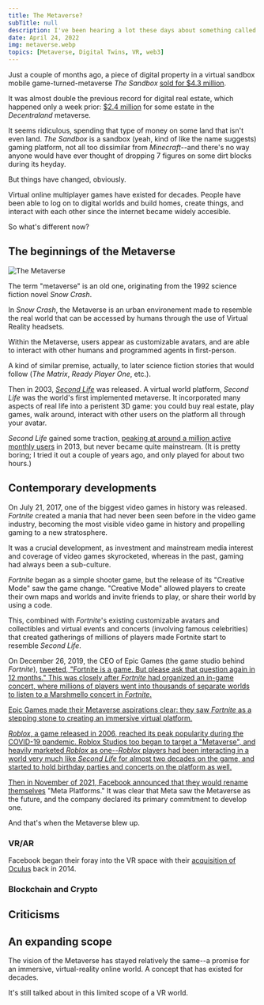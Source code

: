 ```yaml
---
title: The Metaverse?
subTitle: null
description: I've been hearing a lot these days about something called the "Metaverse." I think it's time I figure out what it is and what all the hype is about.
date: April 24, 2022
img: metaverse.webp
topics: [Metaverse, Digital Twins, VR, web3]
---
```


Just a couple of months ago, a piece of digital property in a virtual sandbox mobile game-turned-metaverse *The Sandbox* <a href="https://www.cnbc.com/2022/01/12/investors-are-paying-millions-for-virtual-land-in-the-metaverse.html" target="_blank">sold for $4.3 million</a>. 

It was almost double the previous record for digital real estate, which happened only a week prior: <a href="https://www.reuters.com/markets/currencies/virtual-real-estate-plot-sells-record-24-million-2021-11-23/" target="_blank">$2.4 million</a> for some estate in the *Decentraland* metaverse.

It seems ridiculous, spending that type of money on some land that isn't even land. *The Sandbox* is a sandbox (yeah, kind of like the name suggests) gaming platform, not all too dissimilar from *Minecraft*--and there's no way
anyone would have ever thought of dropping 7 figures on some dirt blocks during its heyday.

But things have changed, obviously.

Virtual online multiplayer games have existed for decades. People have been able to log on to digital worlds and build homes, create things, and interact with each other since the internet became widely accesible. 

So what's different now?

## The beginnings of the Metaverse

![The Metaverse](/assets/images/metaverse/metaverse-2.jpg "The Metaverse")

The term "metaverse" is an old one, originating from the 1992 science fiction novel *Snow Crash*. 

In *Snow Crash*, the Metaverse is an urban environement made to resemble the real world that can be accessed by humans through the use of Virtual Reality headsets.

Within the Metaverse, users appear as customizable avatars, and are able to interact with other humans and programmed agents in first-person.

A kind of similar premise, actually, to later science fiction stories that would follow (*The Matrix*, *Ready Player One*, etc.).

Then in 2003, <a href="https://en.wikipedia.org/wiki/Second_Life" target="_blank">*Second Life*</a> was released. A virtual world platform, *Second Life* was the world's first implemented metaverse. It incorporated many aspects of real life into a peristent 3D game:
you could buy real estate, play games, walk around, interact with other users on the platform all through your avatar. 

*Second Life* gained some traction, <a href="https://www.lindenlab.com/releases/infographic-10-years-of-second-life" target="_blank">peaking at around a million active monthly users</a> in 2013, but never became quite mainstream. (It is pretty boring; I tried it out a couple of years ago, and only played for about two hours.)

## Contemporary developments

On July 21, 2017, one of the biggest video games in history was released. *Fortnite* created a mania that had never been seen before in the video game industry,
becoming the most visible video game in history and propelling gaming to a new stratosphere. 

It was a crucial development, as investment and mainstream media interest and coverage of video games skyrocketed, whereas in the past, gaming had always been a sub-culture.

*Fortnite* began as a simple shooter game, but the release of its "Creative Mode" saw the game change. "Creative Mode" allowed players to create their own maps and worlds and invite friends to play, or share their world by using a code.

This, combined with *Fortnite*'s existing customizable avatars and collectibles and virtual events and concerts (involving famous celebrities) that created gatherings of millions of players made Fortnite start to resemble *Second Life*.

On December 26, 2019, the CEO of Epic Games (the game studio behind *Fortnite*), <a href="https://twitter.com/timsweeneyepic/status/1210291961904730114?lang=en" target="_blank"> tweeted, "Fortnite is a game. But please ask that question again in 12 months." This was closely after *Fortnite* had organized an in-game concert, where millions of players
went into thousands of separate worlds to listen to a Marshmello concert in *Fortnite*.

Epic Games made their Metaverse aspirations clear: they saw *Fortnite* as a stepping stone to creating an immersive virtual platform.

*Roblox*, a game released in 2006, reached its peak popularity during the COVID-19 pandemic. Roblox Studios too began to target a "Metaverse", and heavily marketed *Roblox* as one--*Roblox* players had been interacting in a world very much like *Second Life* for almost two decades on the game, and started to hold birthday parties and concerts on the platform as well.

Then in November of 2021, Facebook <a href="https://www.nytimes.com/2021/10/28/technology/facebook-meta-name-change.html" target="_blank">announced that they would rename themselves</a> "Meta Platforms." It was clear that Meta saw the Metaverse as the future, and the company declared its primary commitment to develop one.

And that's when the Metaverse blew up.

<!-- Google trends image here -->


### VR/AR

Facebook began their foray into the VR space with their <a href="" target="_blank">acquisition of Oculus</a> back in 2014.


### Blockchain and Crypto

## Criticisms

## An expanding scope

The vision of the Metaverse has stayed relatively the same--a promise for an immersive, virtual-reality online world. A concept that has existed for decades.

It's still talked about in this limited scope of a VR world.


